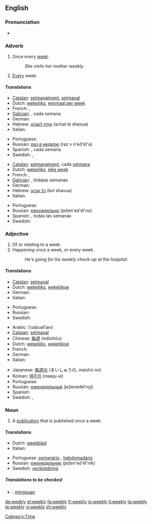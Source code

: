 ==English==

===Pronunciation===
*{{audio|en-us-weekly.ogg|Audio (US)}}

===Adverb===
{{en-adv|-}}

# Once every [[week]].
#:''She visits her mother weekly.''
# [[Every]] week.

====Translations====

{{trans-top|once every week}}
*[[Catalan]]: [[setmanalment]], [[setmanal]]
*Dutch: [[wekelijks]], [[eenmaal per week]]
* French: {{t|fr|hebdomadairement}}, {{t|fr|chaque semaine}}
*[[Galician]]: {{t|gl|semanalmente|xs=Galician}}, cada semana
* German: {{t-|de|wöchentlich}}
*Hebrew: [[אחת לשבוע]] (achat le shavua)
* Italian: {{t+|it|settimanalmente}}
{{trans-mid}}
*Portuguese: {{t|pt|semanalmente}}
*Russian: [[раз в неделю]] (raz v n'ed'él'u)
*Spanish: {{t|es|semanalmente}}, cada semana
* Swedish: {{t|sv|en gång per vecka}}, {{t|sv|en gång i veckan}}

{{trans-bottom}}

{{trans-top|every week}}
*[[Catalan]]: [[setmanalment]], cada [[setmana]]
*Dutch: [[wekelijks]], [[elke week]]
* French: {{t|fr|hebdomadairement}}, {{t|fr|une fois par semaine}}
*[[Galician]]: {{t|gl|semanalmente|xs=Galician}}, tódalas semanas
* German: {{t-|de|wöchentlich}}
*Hebrew: [[כל שבוע]]  (kol shavua)
* Italian: {{t+|it|settimanalmente}}
{{trans-mid}}
*Portuguese: {{t|pt|semanalmente}}
*Russian: [[еженедельно]] (ježen'ed'él'no)
*Spanish: {{t|es|semanalmente}}, todas las semanas
* Swedish: {{t|sv|varje vecka}}
{{trans-bottom}}

===Adjective===
{{en-adj|-}}

# Of or relating to a week.
# Happening once a week, or every week.
#:''He's going for his weekly check-up at the hospital.''

====Translations====

{{trans-top|of or relating to a week}}
*[[Catalan]]: [[setmanal]]
*Dutch: [[wekelijks]], [[wekelijkse]]
* German: {{t-|de|wöchentlich}}
* Italian: {{t+|it|settimanale}}
{{trans-mid}}
* Portuguese: {{t|pt|semanal}}
* Russian: {{t-|ru|недельный|tr=n'ed'él'nyj|sc=Cyrl}}
* Swedish: {{t|sv|vecko-}}
{{trans-bottom}}

{{trans-top|happening once a week or every week}}
*Arabic: {{ARchar|[[اسبوعيا|أسبوعيًا]]}} (’usbuaʕían)
*[[Catalan]]: [[setmanal]]
*Chinese: [[每週]] (měizhōu)
*Dutch: [[wekelijks]], [[wekelijkse]]
* French: {{t+|fr|hebdomadaire}}
* German: {{t-|de|wöchentlich}}
* Italian: {{t+|it|settimanale}}
{{trans-mid}}
*Japanese: [[毎週]]の (まいしゅうの, maishū no)
*Korean: [[매주|매주의]] (maeju-ui)
* Portuguese: {{t|pt|semanal}}
*Russian: [[еженедельный]] (ježenedél’nyj)
* Spanish: {{t|es|semanal}}
* Swedish: {{t|sv|vecko-}}, {{t|sv|veckans}}
{{trans-bottom}}

===Noun===
{{en-noun|weekl|ies}}

# A [[publication]] that is published once a week.

====Translations====
{{top}}
*Dutch: [[weekblad]] {{n}}
* Italian: {{t+|it|settimanale|m}}
{{mid}}
*Portuguese: [[semanário]] {{m}}, [[hebdomadário]] {{m}}
*Russian: [[еженедельник]] (ježen'ed'él'nik) {{m}}
*Swedish: [[veckotidning]] {{c}}
{{bottom}}

=====Translations to be checked=====
<!--Remove this section once all of the translations below have been moved into the tables above.-->
{{checktrans}}
*{{ttbc|Indonesian}}: [[minggu|mingguan]]

[[Category:Time]]

[[de:weekly]]
[[el:weekly]]
[[fa:weekly]]
[[fr:weekly]]
[[io:weekly]]
[[it:weekly]]
[[ta:weekly]]
[[te:weekly]]
[[vi:weekly]]
[[zh:weekly]]